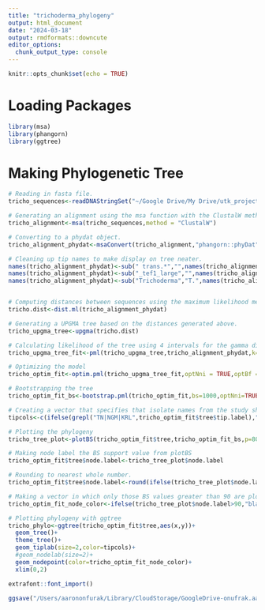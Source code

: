 ```yaml
---
title: "trichoderma_phylogeny"
output: html_document
date: "2024-03-18"
output: rmdformats::downcute
editor_options: 
  chunk_output_type: console
---
```


```r
knitr::opts_chunk$set(echo = TRUE)
```


# Loading Packages

```r
library(msa)
library(phangorn)
library(ggtree)
```


# Making Phylogenetic Tree

```r
# Reading in fasta file. 
tricho_sequences<-readDNAStringSet("~/Google Drive/My Drive/utk_project/trichoderma_antagonism_manuscript/trichoderma_refseq_trichomark")

# Generating an alignment using the msa function with the ClustalW method. 
tricho_alignment<-msa(tricho_sequences,method = "ClustalW")

# Converting to a phydat object.
tricho_alignment_phydat<-msaConvert(tricho_alignment,"phangorn::phyDat")

# Cleaning up tip names to make display on tree neater. 
names(tricho_alignment_phydat)<-sub(" trans.*","",names(tricho_alignment_phydat))
names(tricho_alignment_phydat)<-sub("_tef1_large","",names(tricho_alignment_phydat))
names(tricho_alignment_phydat)<-sub("Trichoderma","T.",names(tricho_alignment_phydat))


# Computing distances between sequences using the maximum likelihood method.
tricho.dist<-dist.ml(tricho_alignment_phydat)

# Generating a UPGMA tree based on the distances generated above. 
tricho_upgma_tree<-upgma(tricho.dist)

# Calculating likelihood of the tree using 4 intervals for the gamma distribution
tricho_upgma_tree_fit<-pml(tricho_upgma_tree,tricho_alignment_phydat,k=4)

# Optimizing the model
tricho_optim_fit<-optim.pml(tricho_upgma_tree_fit,optNni = TRUE,optBf = TRUE,optQ = TRUE,optInv = TRUE,optGamma = TRUE)

# Bootstrapping the tree
tricho_optim_fit_bs<-bootstrap.pml(tricho_optim_fit,bs=1000,optNni=TRUE)

# Creating a vector that specifies that isolate names from the study should be red and those from ncbi should be in black on the phylogeny
tipcols<-c(ifelse(grepl("TN|NGM|KRL",tricho_optim_fit$tree$tip.label),"red","black"))

# Plotting the phylogeny
tricho_tree_plot<-plotBS(tricho_optim_fit$tree,tricho_optim_fit_bs,p=80,bs.adj=c(1.2,1.2),digits = 0,tip.color=tipcols)

# Making node label the BS support value from plotBS
tricho_optim_fit$tree$node.label<-tricho_tree_plot$node.label

# Rounding to nearest whole number. 
tricho_optim_fit$tree$node.label<-round(ifelse(tricho_tree_plot$node.label>90,tricho_tree_plot$node.label,NA))

# Making a vector in which only those BS values greater than 90 are plotted in ggtree
tricho_optim_fit_node_color<-ifelse(tricho_tree_plot$node.label>90,"black",NA)

# Plotting phylogeny with ggtree
tricho_phylo<-ggtree(tricho_optim_fit$tree,aes(x,y))+
  geom_tree()+
  theme_tree()+
  geom_tiplab(size=2,color=tipcols)+
  #geom_nodelab(size=2)+
  geom_nodepoint(color=tricho_optim_fit_node_color)+
  xlim(0,2)

extrafont::font_import()

ggsave("/Users/aarononfurak/Library/CloudStorage/GoogleDrive-onufrak.aaron@gmail.com/My Drive/utk_project/trichoderma_antagonism_manuscript/manuscript_versions/manuscript_biocontrol_journal/figures/figure_01.eps",tricho_phylo,dpi = 1200,height=12,width=12)

```
